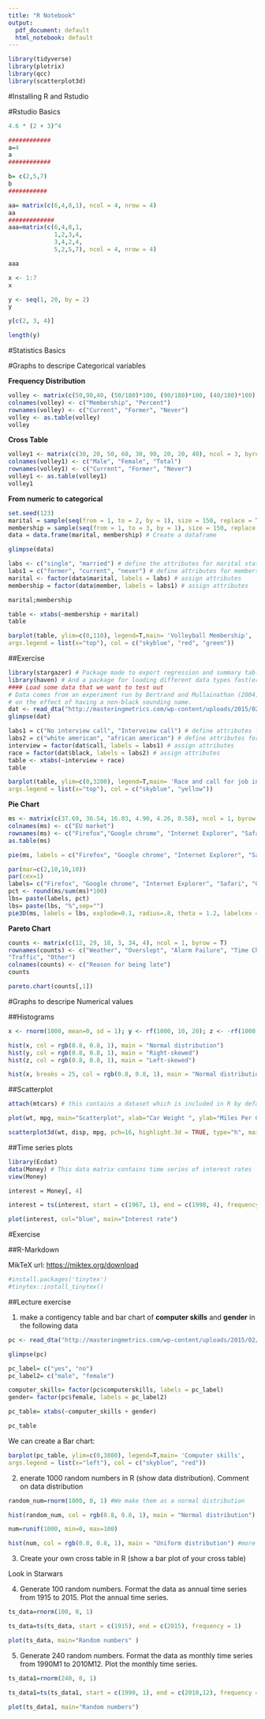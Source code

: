 ```yaml
---
title: "R Notebook"
output:
  pdf_document: default
  html_notebook: default
---
```


```r
library(tidyverse)
library(plotrix)
library(qcc)
library(scatterplot3d)


```

#Installing R and Rstudio

#Rstudio Basics

```r
4.6 * (2 + 3)^4

############
a=4
a
############

b= c(2,5,7)
b
###########

aa= matrix(c(6,4,8,1), ncol = 4, nrow = 4)
aa
#############
aaa=matrix(c(6,4,8,1,
             1,2,3,4,
             3,4,2,4,
             5,2,5,7), ncol = 4, nrow = 4)

aaa

```

```r
x <- 1:7
x

y <- seq(1, 20, by = 2)
y

y[c(2, 3, 4)]

length(y)

```

#Statistics Basics

#Graphs to descripe Categorical variables

**Frequency Distribution**

```r
volley <- matrix(c(50,90,40, (50/180)*100, (90/180)*100, (40/180)*100), ncol = 2, nrow = 3)
colnames(volley) <- c("Membership", "Percent")
rownames(volley) <- c("Current", "Former", "Never")
volley <- as.table(volley)
volley

```

**Cross Table**

```r
volley1 <- matrix(c(30, 20, 50, 60, 30, 90, 20, 20, 40), ncol = 3, byrow = TRUE)
colnames(volley1) <- c("Male", "Female", "Total")
rownames(volley1) <- c("Current", "Former", "Never")
volley1 <- as.table(volley1)
volley1
```

**From numeric to categorical**

```r
set.seed(123)
marital = sample(seq(from = 1, to = 2, by = 1), size = 150, replace = T) #data for marital status
membership = sample(seq(from = 1, to = 3, by = 1), size = 150, replace = T) #data for membership
data = data.frame(marital, membership) # Create a dataframe

glimpse(data)


```

```r
labs <- c("single", "married") # define the attributes for marital status
labs1 = c("former", "current", "never") # define attributes for membership
marital <- factor(data$marital, labels = labs) # assign attributes
membership = factor(data$member, labels = labs1) # assign attributes

marital;membership
```

```r
table <- xtabs(~membership + marital) 
table
```

```r
barplot(table, ylim=c(0,110), legend=T,main= 'Volleyball Membership',
args.legend = list(x="top"), col = c("skyblue", "red", "green"))

```

##Exercise

```r

library(stargazer) # Package made to export regression and summary tables
library(haven) # And a package for loading different data types fast(er)
#### Load some data that we want to test out
# Data comes from an experiment run by Bertrand and Mullainathan (2004)
# on the effect of having a non-black sounding name.
dat <- read_dta("http://masteringmetrics.com/wp-content/uploads/2015/02/bm.dta")
glimpse(dat)
```

```r
labs1 = c("No interview call", "Interveiew call") # define attributes for interview call
labs2 = c("white american", "african american") # define attributes for race
interview = factor(dat$call, labels = labs1) # assign attributes
race = factor(dat$black, labels = labs2) # assign attributes
table <- xtabs(~interview + race)
table
```

```r
barplot(table, ylim=c(0,3200), legend=T,main= 'Race and call for job interviews',
args.legend = list(x="top"), col = c("skyblue", "yellow"))

```

**Pie Chart**

```r
ms <- matrix(c(37.69, 36.54, 16.03, 4.90, 4.26, 0.58), ncol = 1, byrow = T)
colnames(ms) <- c("EU market")
rownames(ms) <- c("Firefox","Google chrome", "Internet Explorer", "Safari", "Opera", "Others")
as.table(ms)
```

```r
pie(ms, labels = c("Firefox", "Google chrome", "Internet Explorer", "Safari", "Opera", "Others"))
```

```r
par(mar=c(2,10,10,10))
par(cex=1)
labels= c("Firefox", "Google chrome", "Internet Explorer", "Safari", "Opera", "Others")
pct <- round(ms/sum(ms)*100)
lbs= paste(labels, pct)
lbs= paste(lbs, "%",sep="")
pie3D(ms, labels = lbs, explode=0.1, radius=.8, theta = 1.2, labelcex = 1.4)
```

**Pareto Chart**

```r
counts <- matrix(c(12, 29, 18, 3, 34, 4), ncol = 1, byrow = T)
rownames(counts) <- c("Weather", "Overslept", "Alarm Failure", "Time Change",
"Traffic", "Other")
colnames(counts) <- c("Reason for being late")
counts
```

```r

pareto.chart(counts[,1])

```

#Graphs to descripe Numerical values

##Histograms

```r
x <- rnorm(1000, mean=0, sd = 1); y <- rf(1000, 10, 20); z <- -rf(1000, 10, 20)

hist(x, col = rgb(0.8, 0.8, 1), main = "Normal distribution")
hist(y, col = rgb(0.8, 0.8, 1), main = "Right-skewed")
hist(z, col = rgb(0.8, 0.8, 1), main = "Left-skewed")


```

```r
hist(x, breaks = 25, col = rgb(0.8, 0.8, 1), main = "Normal distribution")

```

##Scatterplot

```r
attach(mtcars) # this contains a dataset which is included in R by default

plot(wt, mpg, main="Scatterplot", xlab="Car Weight ", ylab="Miles Per Gallon ", pch=16)

```

```r
scatterplot3d(wt, disp, mpg, pch=16, highlight.3d = TRUE, type="h", main="3D Scatterplot")
```

##Time series plots

```r
library(Ecdat)
data(Money) # This data matrix contains time series of interest rates
view(Money)

interest = Money[, 4]

interest = ts(interest, start = c(1967, 1), end = c(1998, 4), frequency = 4)

plot(interest, col="blue", main="Interest rate")

```

#Exercise

##R-Markdown

MikTeX url: <https://miktex.org/download>

```r
#install.packages('tinytex')
#tinytex::install_tinytex()


```

##Lecture exercise

1.  make a contigency table and bar chart of **computer skills** and **gender** in the following data

```r
pc <- read_dta("http://masteringmetrics.com/wp-content/uploads/2015/02/bm.dta")

glimpse(pc)

pc_label= c("yes", "no")
pc_label2= c("male", "female")

computer_skills= factor(pc$computerskills, labels = pc_label)
gender= factor(pc$female, labels = pc_label2)

pc_table= xtabs(~computer_skills + gender)

pc_table

```

We can create a Bar chart:

```r
barplot(pc_table, ylim=c(0,3800), legend=T,main= 'Computer skills',
args.legend = list(x="left"), col = c("skyblue", "red"))
```



2. enerate 1000 random numbers in R (show data distribution). Comment on data distribution

```r
random_num=rnorm(1000, 0, 1) #We make them as a normal distribution 

hist(random_num, col = rgb(0.8, 0.8, 1), main = "Normal distribution")

num=runif(1000, min=0, max=100)

hist(num, col = rgb(0.8, 0.8, 1), main = "Uniform distribution") #more like a uniform

```

3. Create your own cross table in R (show a bar plot of your cross table)


Look in Starwars


4. Generate 100 random numbers. Format the data as annual time series from 1915 to 2015. Plot the annual time series.

```r
ts_data=rnorm(100, 0, 1)

ts_data=ts(ts_data, start = c(1915), end = c(2015), frequency = 1)

plot(ts_data, main="Random numbers" )

```

5. Generate 240 random numbers. Format the data as monthly time series from 1990M1 to 2010M12. Plot the monthly time series.



```r
ts_data1=rnorm(240, 0, 1)

ts_data1=ts(ts_data1, start = c(1990, 1), end = c(2010,12), frequency = 12)

plot(ts_data1, main="Random numbers")
```


























